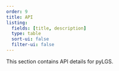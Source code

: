 ```yaml
---
order: 9
title: API
listing:
  fields: [title, description]
  type: table
  sort-ui: false
  filter-ui: false
---
```


This section contains API details for pyLGS.
